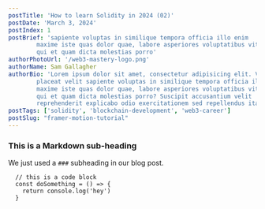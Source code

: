 ```yaml
---
postTitle: 'How to learn Solidity in 2024 (02)'
postDate: 'March 3, 2024'
postIndex: 1
postBrief: 'sapiente voluptas in similique tempora officia illo enim
        maxime iste quas dolor quae, labore asperiores voluptatibus vitae quos
        qui et quam dicta molestias porro'
authorPhotoUrl: '/web3-mastery-logo.png'
authorName: Sam Gallagher
authorBio: 'Lorem ipsum dolor sit amet, consectetur adipisicing elit. Veritatis
        placeat velit sapiente voluptas in similique tempora officia illo enim
        maxime iste quas dolor quae, labore asperiores voluptatibus vitae quos
        qui et quam dicta molestias porro? Suscipit accusantium velit
        reprehenderit explicabo odio exercitationem sed repellendus itaque, ab'
postTags: ['solidity', 'blockchain-development', 'web3-career']
postSlug: "framer-motion-tutorial"
---
```


### This is a Markdown sub-heading

We just used a `###` subheading in our blog post.


```
  // this is a code block
  const doSomething = () => {
    return console.log('hey')
  }
```

